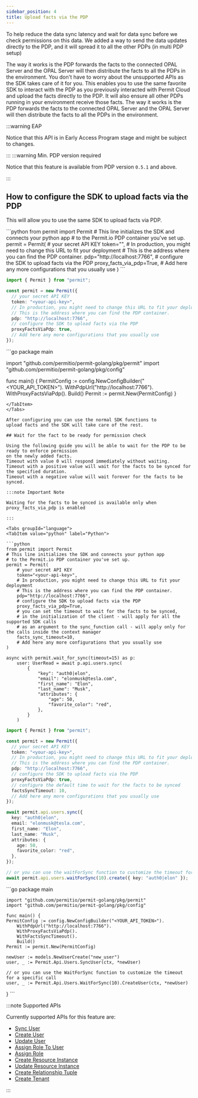 ```yaml
---
sidebar_position: 4
title: Upload facts via the PDP
---
```



To help reduce the data sync latency and wait for data sync before we check permissions on this data.
We added a way to send the data updates directly to the PDP, and it will spread it to all the other PDPs (in
multi PDP setup)

The way it works is the PDP forwards the facts to the connected OPAL Server and the OPAL Server
will then distribute the facts to all the PDPs in the environment.
You don't have to worry about the unsupported APIs as the SDK takes care of it for you.
This enables you to use the same favorite SDK to interact with the PDP as you previously interacted
with Permit Cloud and upload the facts directly to the PDP.
It will also ensure all other PDPs running in your environment receive those facts.
The way it works is the PDP forwards the facts to the connected OPAL Server and the OPAL Server
will then distribute the facts to all the PDPs in the environment.

:::warning EAP

Notice that this API is in Early Access Program stage and might be subject to changes.

:::
:::warning Min. PDP version required

Notice that this feature is available from PDP version `0.5.1` and above.

:::


## How to configure the SDK to upload facts via the PDP

This will allow you to use the same SDK to upload facts via PDP.

<Tabs groupId="language">
<TabItem value="python" label="Python">
```python
from permit import Permit
# This line initializes the SDK and connects your python app
# to the Permit.io PDP container you've set up.
permit = Permit(
    # your secret API KEY
    token="<your-api-key>",
    # In production, you might need to change this URL to fit your deployment
    # This is the address where you can find the PDP container.
    pdp="http://localhost:7766",
    # configure the SDK to upload facts via the PDP
    proxy_facts_via_pdp=True,
    # Add here any more configurations that you usually use
)
```
</TabItem>
<TabItem value="nodejs" label="Node.js">

```typescript
import { Permit } from "permit";

const permit = new Permit({
  // your secret API KEY
  token: "<your-api-key>",
  // In production, you might need to change this URL to fit your deployment
  // This is the address where you can find the PDP container.
  pdp: "http://localhost:7766",
  // configure the SDK to upload facts via the PDP
  proxyFactsViaPdp: true,
  // Add here any more configurations that you usually use
});
```
</TabItem>
<TabItem value="go" label="Go">
```go
package main

import "github.com/permitio/permit-golang/pkg/permit"
import "github.com/permitio/permit-golang/pkg/config"

func main() {
    PermitConfig := config.NewConfigBuilder("<YOUR_API_TOKEN>").
        WithPdpUrl("http://localhost:7766").
        WithProxyFactsViaPdp().
        Build()
    Permit := permit.New(PermitConfig)
}
```
</TabItem>
</Tabs>

After configuring you can use the normal SDK functions to
upload facts and the SDK will take care of the rest.

## Wait for the fact to be ready for permission check

Using the following guide you will be able to wait for the PDP to be ready to enforce permission
on the newly added facts.
Timeout with value 0 will respond immediately without waiting.
Timeout with a positive value will wait for the facts to be synced for the specified duration.
Timeout with a negative value will wait forever for the facts to be synced.

:::note Important Note

Waiting for the facts to be synced is available only when proxy_facts_via_pdp is enabled

:::

<Tabs groupId="language">
<TabItem value="python" label="Python">

```python
from permit import Permit
# This line initializes the SDK and connects your python app
# to the Permit.io PDP container you've set up.
permit = Permit(
    # your secret API KEY
    token="<your-api-key>",
    # In production, you might need to change this URL to fit your deployment
    # This is the address where you can find the PDP container.
    pdp="http://localhost:7766",
    # configure the SDK to upload facts via the PDP
    proxy_facts_via_pdp=True,
    # you can set the timeout to wait for the facts to be synced,
    # in the initialization of the client - will apply for all the supported SDK calls
    # as an argument to the sync_function call - will apply only for the calls inside the context manager
    facts_sync_timeout=10,
    # Add here any more configurations that you usually use
)

async with permit.wait_for_sync(timeout=15) as p:
    user: UserRead = await p.api.users.sync(
        {
            "key": "auth0|elon",
            "email": "elonmusk@tesla.com",
            "first_name": "Elon",
            "last_name": "Musk",
            "attributes": {
                "age": 50,
                "favorite_color": "red",
            },
        }
    )
```

</TabItem>
<TabItem value="nodejs" label="Node.js">

```typescript
import { Permit } from "permit";

const permit = new Permit({
  // your secret API KEY
  token: "<your-api-key>",
  // In production, you might need to change this URL to fit your deployment
  // This is the address where you can find the PDP container.
  pdp: "http://localhost:7766",
  // configure the SDK to upload facts via the PDP
  proxyFactsViaPdp: true,
  // configure the default time to wait for the facts to be synced
  factsSyncTimeout: 10,
  // Add here any more configurations that you usually use
});

await permit.api.users.sync({
  key: "auth0|elon",
  email: "elonmusk@tesla.com",
  first_name: "Elon",
  last_name: "Musk",
  attributes: {
    age: 50,
    favorite_color: "red",
  },
});

// or you can use the waitForSync function to customize the timeout for a specific call
await permit.api.users.waitForSync(10).create({ key: "auth0|elon" });
```
</TabItem>
<TabItem value="go" label="Go">
    ```go
    package main

    import "github.com/permitio/permit-golang/pkg/permit"
    import "github.com/permitio/permit-golang/pkg/config"

    func main() {
    PermitConfig := config.NewConfigBuilder("<YOUR_API_TOKEN>").
        WithPdpUrl("http://localhost:7766").
        WithProxyFactsViaPdp().
        WithFactsSyncTimeout().
        Build()
    Permit := permit.New(PermitConfig)

    newUser := models.NewUserCreate("new_user")
    user, _ := Permit.Api.Users.SyncUser(ctx, *newUser)

    // or you can use the WaitForSync function to customize the timeout for a specific call
    user, _ := Permit.Api.Users.WaitForSync(10).CreateUser(ctx, *newUser)

}
    ```
</TabItem>

</Tabs>

:::note Supported APIs

Currently supported APIs for this feature are:
- [Sync User](https://api.permit.io/v2/redoc#tag/Users/operation/replace_user)
- [Create User](https://api.permit.io/v2/redoc#tag/Users/operation/create_user)
- [Update User](https://api.permit.io/v2/redoc#tag/Users/operation/update_user)
- [Assign Role To User](https://api.permit.io/v2/redoc#tag/Users/operation/assign_role_to_user)
- [Assign Role](https://api.permit.io/v2/redoc#tag/Role-Assignments/operation/assign_role)
- [Create Resource Instance](https://api.permit.io/v2/redoc#tag/Resource-Instances/operation/create_resource_instance)
- [Update Resource Instance](https://api.permit.io/v2/redoc#tag/Resource-Instances/operation/update_resource_instance)
- [Create Relationship Tuple](https://api.permit.io/v2/redoc#tag/Relationship-tuples/operation/create_relationship_tuple)
- [Create Tenant](https://api.permit.io/v2/redoc#tag/Tenants/operation/create_tenant)

:::
